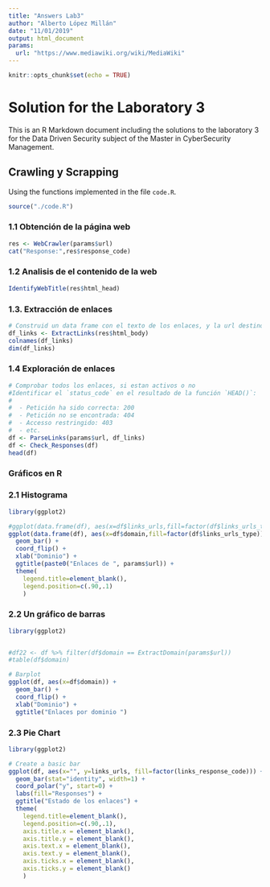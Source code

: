 ```yaml
---
title: "Answers Lab3"
author: "Alberto López Millán"
date: "11/01/2019"
output: html_document
params:
  url: "https://www.mediawiki.org/wiki/MediaWiki"
---
```


```r
knitr::opts_chunk$set(echo = TRUE)
```

# Solution for the Laboratory 3

This is an R Markdown document including the solutions to the laboratory 3 for the Data Driven Security subject of the Master in CyberSecurity Management.


## Crawling y Scrapping

Using the functions implemented in the file `code.R`.

```r
source("./code.R")
```


### 1.1 Obtención de la página web

```r
res <- WebCrawler(params$url)
cat("Response:",res$response_code)

```


### 1.2 Analisis de el contenido de la web

```r
IdentifyWebTitle(res$html_head)
```


### 1.3.	Extracción de enlaces 


```r
# Construid un data frame con el texto de los enlaces, y la url destino.
df_links <- ExtractLinks(res$html_body)
colnames(df_links)
dim(df_links)
```


### 1.4 Exploración de enlaces

```r
# Comprobar todos los enlaces, si estan activos o no
#Identificar el `status_code` en el resultado de la función `HEAD()`:
#
#  - Petición ha sido correcta: 200
#  - Petición no se encontrada: 404
#  - Accesso restringido: 403
#  - etc.
df <- ParseLinks(params$url, df_links)
df <- Check_Responses(df)
head(df)
```

### Gráficos en R

### 2.1	Histograma

```r
library(ggplot2)

#ggplot(data.frame(df), aes(x=df$links_urls,fill=factor(df$links_urls_type)))  +
ggplot(data.frame(df), aes(x=df$domain,fill=factor(df$links_urls_type)))  +
  geom_bar() +
  coord_flip() +
  xlab("Dominio") + 
  ggtitle(paste0("Enlaces de ", params$url)) +   
  theme(
    legend.title=element_blank(),
    legend.position=c(.90,.1)
    )


```

### 2.2	Un gráfico de barras

```r

library(ggplot2)


#df22 <- df %>% filter(df$domain == ExtractDomain(params$url))
#table(df$domain)

# Barplot
ggplot(df, aes(x=df$domain)) + 
  geom_bar() +
  coord_flip() +
  xlab("Dominio") + 
  ggtitle("Enlaces por dominio ") 

```

### 2.3 Pie Chart

```r
library(ggplot2)

# Create a basic bar
ggplot(df, aes(x="", y=links_urls, fill=factor(links_response_code))) + 
  geom_bar(stat="identity", width=1) + 
  coord_polar("y", start=0) + 
  labs(fill="Responses") + 
  ggtitle("Estado de los enlaces") +
  theme(
    legend.title=element_blank(),
    legend.position=c(.90,.1),
    axis.title.x = element_blank(), 
    axis.title.y = element_blank(), 
    axis.text.x = element_blank(), 
    axis.text.y = element_blank(),
    axis.ticks.x = element_blank(), 
    axis.ticks.y = element_blank()
    )


```


